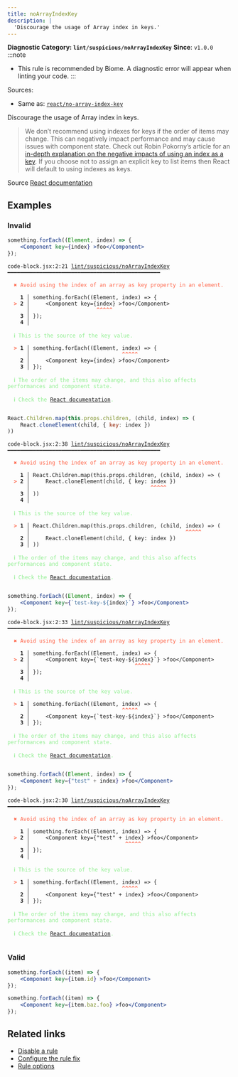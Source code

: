 ```yaml
---
title: noArrayIndexKey
description: |
  'Discourage the usage of Array index in keys.'
---
```


**Diagnostic Category: `lint/suspicious/noArrayIndexKey`**
<Tabs>
<TabItem label="JSX and TSX" icon="seti:javascript">
**Since**: `v1.0.0`
:::note
- This rule is recommended by Biome. A diagnostic error will appear when linting your code.
:::

Sources: 
- Same as: <a href="https://github.com/jsx-eslint/eslint-plugin-react/blob/master/docs/rules/no-array-index-key.md" target="_blank"><code>react/no-array-index-key</code></a>

Discourage the usage of Array index in keys.

>We don’t recommend using indexes for keys if the order of items may change.
This can negatively impact performance and may cause issues with component state.
Check out Robin Pokorny’s article for an
[in-depth explanation on the negative impacts of using an index as a key](https://robinpokorny.com/blog/index-as-a-key-is-an-anti-pattern/).
If you choose not to assign an explicit key to list items then React will default to using indexes as keys.


Source [React documentation](https://reactjs.org/docs/lists-and-keys.html#keys)

## Examples

### Invalid

```jsx
something.forEach((Element, index) => {
    <Component key={index} >foo</Component>
});
```

<pre class="language-text"><code class="language-text">code-block.jsx:2:21 <a href="https://biomejs.dev/linter/rules/no-array-index-key">lint/suspicious/noArrayIndexKey</a> ━━━━━━━━━━━━━━━━━━━━━━━━━━━━━━━━━━━━━━━━━━━━━━━━<br /><br /><strong><span style="color: Tomato;">  </span></strong><strong><span style="color: Tomato;">✖</span></strong> <span style="color: Tomato;">Avoid using the index of an array as key property in an element.</span><br />  <br />    <strong>1 │ </strong>something.forEach((Element, index) =&gt; &#123;<br /><strong><span style="color: Tomato;">  </span></strong><strong><span style="color: Tomato;">&gt;</span></strong> <strong>2 │ </strong>    &lt;Component key=&#123;index&#125; &gt;foo&lt;/Component&gt;<br />   <strong>   │ </strong>                    <strong><span style="color: Tomato;">^</span></strong><strong><span style="color: Tomato;">^</span></strong><strong><span style="color: Tomato;">^</span></strong><strong><span style="color: Tomato;">^</span></strong><strong><span style="color: Tomato;">^</span></strong><br />    <strong>3 │ </strong>&#125;);<br />    <strong>4 │ </strong><br />  <br /><strong><span style="color: lightgreen;">  </span></strong><strong><span style="color: lightgreen;">ℹ</span></strong> <span style="color: lightgreen;">This is the source of the key value.</span><br />  <br /><strong><span style="color: Tomato;">  </span></strong><strong><span style="color: Tomato;">&gt;</span></strong> <strong>1 │ </strong>something.forEach((Element, index) =&gt; &#123;<br />   <strong>   │ </strong>                            <strong><span style="color: Tomato;">^</span></strong><strong><span style="color: Tomato;">^</span></strong><strong><span style="color: Tomato;">^</span></strong><strong><span style="color: Tomato;">^</span></strong><strong><span style="color: Tomato;">^</span></strong><br />    <strong>2 │ </strong>    &lt;Component key=&#123;index&#125; &gt;foo&lt;/Component&gt;<br />    <strong>3 │ </strong>&#125;);<br />  <br /><strong><span style="color: lightgreen;">  </span></strong><strong><span style="color: lightgreen;">ℹ</span></strong> <span style="color: lightgreen;">The order of the items may change, and this also affects performances and component state.</span><br />  <br /><strong><span style="color: lightgreen;">  </span></strong><strong><span style="color: lightgreen;">ℹ</span></strong> <span style="color: lightgreen;">Check the </span><span style="color: lightgreen;"><a href="https://reactjs.org/docs/lists-and-keys.html#keys">React documentation</a></span><span style="color: lightgreen;">. </span><br />  <br /></code></pre>

```jsx
React.Children.map(this.props.children, (child, index) => (
    React.cloneElement(child, { key: index })
))
```

<pre class="language-text"><code class="language-text">code-block.jsx:2:38 <a href="https://biomejs.dev/linter/rules/no-array-index-key">lint/suspicious/noArrayIndexKey</a> ━━━━━━━━━━━━━━━━━━━━━━━━━━━━━━━━━━━━━━━━━━━━━━━━<br /><br /><strong><span style="color: Tomato;">  </span></strong><strong><span style="color: Tomato;">✖</span></strong> <span style="color: Tomato;">Avoid using the index of an array as key property in an element.</span><br />  <br />    <strong>1 │ </strong>React.Children.map(this.props.children, (child, index) =&gt; (<br /><strong><span style="color: Tomato;">  </span></strong><strong><span style="color: Tomato;">&gt;</span></strong> <strong>2 │ </strong>    React.cloneElement(child, &#123; key: index &#125;)<br />   <strong>   │ </strong>                                     <strong><span style="color: Tomato;">^</span></strong><strong><span style="color: Tomato;">^</span></strong><strong><span style="color: Tomato;">^</span></strong><strong><span style="color: Tomato;">^</span></strong><strong><span style="color: Tomato;">^</span></strong><br />    <strong>3 │ </strong>))<br />    <strong>4 │ </strong><br />  <br /><strong><span style="color: lightgreen;">  </span></strong><strong><span style="color: lightgreen;">ℹ</span></strong> <span style="color: lightgreen;">This is the source of the key value.</span><br />  <br /><strong><span style="color: Tomato;">  </span></strong><strong><span style="color: Tomato;">&gt;</span></strong> <strong>1 │ </strong>React.Children.map(this.props.children, (child, index) =&gt; (<br />   <strong>   │ </strong>                                                <strong><span style="color: Tomato;">^</span></strong><strong><span style="color: Tomato;">^</span></strong><strong><span style="color: Tomato;">^</span></strong><strong><span style="color: Tomato;">^</span></strong><strong><span style="color: Tomato;">^</span></strong><br />    <strong>2 │ </strong>    React.cloneElement(child, &#123; key: index &#125;)<br />    <strong>3 │ </strong>))<br />  <br /><strong><span style="color: lightgreen;">  </span></strong><strong><span style="color: lightgreen;">ℹ</span></strong> <span style="color: lightgreen;">The order of the items may change, and this also affects performances and component state.</span><br />  <br /><strong><span style="color: lightgreen;">  </span></strong><strong><span style="color: lightgreen;">ℹ</span></strong> <span style="color: lightgreen;">Check the </span><span style="color: lightgreen;"><a href="https://reactjs.org/docs/lists-and-keys.html#keys">React documentation</a></span><span style="color: lightgreen;">. </span><br />  <br /></code></pre>

```jsx
something.forEach((Element, index) => {
    <Component key={`test-key-${index}`} >foo</Component>
});
```

<pre class="language-text"><code class="language-text">code-block.jsx:2:33 <a href="https://biomejs.dev/linter/rules/no-array-index-key">lint/suspicious/noArrayIndexKey</a> ━━━━━━━━━━━━━━━━━━━━━━━━━━━━━━━━━━━━━━━━━━━━━━━━<br /><br /><strong><span style="color: Tomato;">  </span></strong><strong><span style="color: Tomato;">✖</span></strong> <span style="color: Tomato;">Avoid using the index of an array as key property in an element.</span><br />  <br />    <strong>1 │ </strong>something.forEach((Element, index) =&gt; &#123;<br /><strong><span style="color: Tomato;">  </span></strong><strong><span style="color: Tomato;">&gt;</span></strong> <strong>2 │ </strong>    &lt;Component key=&#123;`test-key-$&#123;index&#125;`&#125; &gt;foo&lt;/Component&gt;<br />   <strong>   │ </strong>                                <strong><span style="color: Tomato;">^</span></strong><strong><span style="color: Tomato;">^</span></strong><strong><span style="color: Tomato;">^</span></strong><strong><span style="color: Tomato;">^</span></strong><strong><span style="color: Tomato;">^</span></strong><br />    <strong>3 │ </strong>&#125;);<br />    <strong>4 │ </strong><br />  <br /><strong><span style="color: lightgreen;">  </span></strong><strong><span style="color: lightgreen;">ℹ</span></strong> <span style="color: lightgreen;">This is the source of the key value.</span><br />  <br /><strong><span style="color: Tomato;">  </span></strong><strong><span style="color: Tomato;">&gt;</span></strong> <strong>1 │ </strong>something.forEach((Element, index) =&gt; &#123;<br />   <strong>   │ </strong>                            <strong><span style="color: Tomato;">^</span></strong><strong><span style="color: Tomato;">^</span></strong><strong><span style="color: Tomato;">^</span></strong><strong><span style="color: Tomato;">^</span></strong><strong><span style="color: Tomato;">^</span></strong><br />    <strong>2 │ </strong>    &lt;Component key=&#123;`test-key-$&#123;index&#125;`&#125; &gt;foo&lt;/Component&gt;<br />    <strong>3 │ </strong>&#125;);<br />  <br /><strong><span style="color: lightgreen;">  </span></strong><strong><span style="color: lightgreen;">ℹ</span></strong> <span style="color: lightgreen;">The order of the items may change, and this also affects performances and component state.</span><br />  <br /><strong><span style="color: lightgreen;">  </span></strong><strong><span style="color: lightgreen;">ℹ</span></strong> <span style="color: lightgreen;">Check the </span><span style="color: lightgreen;"><a href="https://reactjs.org/docs/lists-and-keys.html#keys">React documentation</a></span><span style="color: lightgreen;">. </span><br />  <br /></code></pre>

```jsx
something.forEach((Element, index) => {
    <Component key={"test" + index} >foo</Component>
});
```

<pre class="language-text"><code class="language-text">code-block.jsx:2:30 <a href="https://biomejs.dev/linter/rules/no-array-index-key">lint/suspicious/noArrayIndexKey</a> ━━━━━━━━━━━━━━━━━━━━━━━━━━━━━━━━━━━━━━━━━━━━━━━━<br /><br /><strong><span style="color: Tomato;">  </span></strong><strong><span style="color: Tomato;">✖</span></strong> <span style="color: Tomato;">Avoid using the index of an array as key property in an element.</span><br />  <br />    <strong>1 │ </strong>something.forEach((Element, index) =&gt; &#123;<br /><strong><span style="color: Tomato;">  </span></strong><strong><span style="color: Tomato;">&gt;</span></strong> <strong>2 │ </strong>    &lt;Component key=&#123;&quot;test&quot; + index&#125; &gt;foo&lt;/Component&gt;<br />   <strong>   │ </strong>                             <strong><span style="color: Tomato;">^</span></strong><strong><span style="color: Tomato;">^</span></strong><strong><span style="color: Tomato;">^</span></strong><strong><span style="color: Tomato;">^</span></strong><strong><span style="color: Tomato;">^</span></strong><br />    <strong>3 │ </strong>&#125;);<br />    <strong>4 │ </strong><br />  <br /><strong><span style="color: lightgreen;">  </span></strong><strong><span style="color: lightgreen;">ℹ</span></strong> <span style="color: lightgreen;">This is the source of the key value.</span><br />  <br /><strong><span style="color: Tomato;">  </span></strong><strong><span style="color: Tomato;">&gt;</span></strong> <strong>1 │ </strong>something.forEach((Element, index) =&gt; &#123;<br />   <strong>   │ </strong>                            <strong><span style="color: Tomato;">^</span></strong><strong><span style="color: Tomato;">^</span></strong><strong><span style="color: Tomato;">^</span></strong><strong><span style="color: Tomato;">^</span></strong><strong><span style="color: Tomato;">^</span></strong><br />    <strong>2 │ </strong>    &lt;Component key=&#123;&quot;test&quot; + index&#125; &gt;foo&lt;/Component&gt;<br />    <strong>3 │ </strong>&#125;);<br />  <br /><strong><span style="color: lightgreen;">  </span></strong><strong><span style="color: lightgreen;">ℹ</span></strong> <span style="color: lightgreen;">The order of the items may change, and this also affects performances and component state.</span><br />  <br /><strong><span style="color: lightgreen;">  </span></strong><strong><span style="color: lightgreen;">ℹ</span></strong> <span style="color: lightgreen;">Check the </span><span style="color: lightgreen;"><a href="https://reactjs.org/docs/lists-and-keys.html#keys">React documentation</a></span><span style="color: lightgreen;">. </span><br />  <br /></code></pre>

### Valid

```jsx
something.forEach((item) => {
    <Component key={item.id} >foo</Component>
});
```

```jsx
something.forEach((item) => {
    <Component key={item.baz.foo} >foo</Component>
});
```

## Related links

- [Disable a rule](/linter/#disable-a-lint-rule)
- [Configure the rule fix](/linter#configure-the-rule-fix)
- [Rule options](/linter/#rule-options)

</TabItem>
</Tabs>

